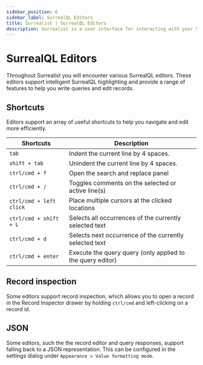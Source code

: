 ```yaml
---
sidebar_position: 6
sidebar_label: SurrealQL Editors
title: Surrealist | SurrealQL Editors
description: Surrealist is a user interface for interacting with your SurrealDB database visually. It enables you to seamlessly connect to any SurrealDB instance, allowing you to execute queries, explore your tables, design your schemas, and much more.
---
```


# SurrealQL Editors

Throughout Surrealist you will encounter various SurrealQL editors. These editors support intelligent SurrealQL highlighting and provide a range of features to help you write queries and edit records.

## Shortcuts

Editors support an array of useful shortcuts to help you navigate and edit more efficiently.

<table>
    <thead>
        <tr>
            <th scope="col">Shortcuts</th>
            <th scope="col">Description</th>
        </tr>
    </thead>
    <tbody>
        <tr>
            <td scope="row" data-label="Shortcuts">
                <code>tab</code>
            </td>
            <td scope="row" data-label="Description">
                Indent the current line by 4 spaces.
            </td>
        </tr>
		<tr>
            <td scope="row" data-label="Shortcuts">
                <code>shift + tab</code>
            </td>
            <td scope="row" data-label="Description">
                Unindent the current line by 4 spaces.
            </td>
        </tr>
		<tr>
            <td scope="row" data-label="Shortcuts">
                <code>ctrl/cmd + f</code>
            </td>
            <td scope="row" data-label="Description">
                Open the search and replace panel
            </td>
        </tr>
		<tr>
            <td scope="row" data-label="Shortcuts">
                <code>ctrl/cmd + /</code>
            </td>
            <td scope="row" data-label="Description">
                Toggles comments on the selected or active line(s)
            </td>
        </tr>
		<tr>
            <td scope="row" data-label="Shortcuts">
                <code>ctrl/cmd + left click</code>
            </td>
            <td scope="row" data-label="Description">
                Place multiple cursors at the clicked locations
            </td>
        </tr>
		<tr>
            <td scope="row" data-label="Shortcuts">
                <code>ctrl/cmd + shift + L</code>
            </td>
            <td scope="row" data-label="Description">
                Selects all occurrences of the currently selected text
            </td>
        </tr>
		<tr>
            <td scope="row" data-label="Shortcuts">
                <code>ctrl/cmd + d</code>
            </td>
            <td scope="row" data-label="Description">
                Selects next occurrence of the currently selected text
            </td>
        </tr>
		<tr>
            <td scope="row" data-label="Shortcuts">
                <code>ctrl/cmd + enter</code>
            </td>
            <td scope="row" data-label="Description">
                Execute the query query (only applied to the query editor)
            </td>
        </tr>
	</tbody>
</table>

## Record inspection

Some editors support record inspection, which allows you to open a record in the Record Inspector drawer by holding `ctrl/cmd` and left-clicking on a record id.

## JSON

Some editors, such the the record editor and query responses, support falling back to a JSON representation.
This can be configured in the settings dialog under `Appearance > Value formatting mode`.
